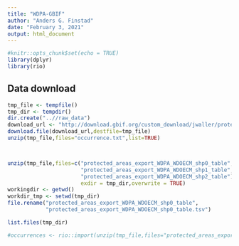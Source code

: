 ```yaml
---
title: "WDPA-GBIF"
author: "Anders G. Finstad"
date: "February 3, 2021"
output: html_document
---
```


```r
#knitr::opts_chunk$set(echo = TRUE)
library(dplyr)
library(rio)
```

## Data download


```r
tmp_file <- tempfile()
tmp_dir <- tempdir()
dir.create("..//raw_data")
download_url <- "http://download.gbif.org/custom_download/jwaller/protected_areas_export.zip"
download.file(download_url,destfile=tmp_file)
unzip(tmp_file,files="occurrence.txt",list=TRUE)



unzip(tmp_file,files=c("protected_areas_export_WDPA_WDOECM_shp0_table",
                       "protected_areas_export_WDPA_WDOECM_shp1_table",
                       "protected_areas_export_WDPA_WDOECM_shp2_table"),
                       exdir = tmp_dir,overwrite = TRUE) 
workingdir <- getwd()
workdir_tmp <- setwd(tmp_dir)
file.rename("protected_areas_export_WDPA_WDOECM_shp0_table",
            "protected_areas_export_WDPA_WDOECM_shp0_table.tsv")

list.files(tmp_dir)

#occurrences <- rio::import(unzip(tmp_file,files="protected_areas_export_WDPA_WDOECM_shp0_t#able",exdir = tmp_dir,destfile="wdpa_0.tsv")) # on the fly unzip and import to R object 


```

